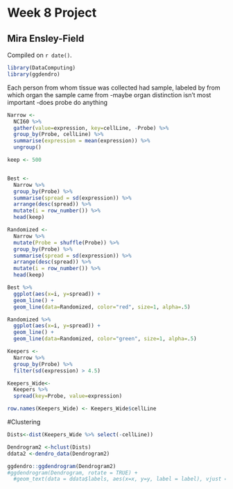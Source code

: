 # Week 8 Project

## Mira Ensley-Field

<!-- leave this material as is -->
Compiled on `r date()`.

```r
library(DataComputing)
library(ggdendro)
```
<!-- put your content after this line -->

Each person from whom tissue was collected had sample, labeled by from which organ the sample came from
-maybe organ distinction isn't most important
-does probe do anything

```r
Narrow <- 
  NCI60 %>%
  gather(value=expression, key=cellLine, -Probe) %>%
  group_by(Probe, cellLine) %>%
  summarise(expression = mean(expression)) %>% 
  ungroup()
```

```r
keep <- 500


Best <-
  Narrow %>%
  group_by(Probe) %>%
  summarise(spread = sd(expression)) %>%
  arrange(desc(spread)) %>%
  mutate(i = row_number()) %>%
  head(keep)

Randomized <-
  Narrow %>%
  mutate(Probe = shuffle(Probe)) %>%
  group_by(Probe) %>%
  summarise(spread = sd(expression)) %>%
  arrange(desc(spread)) %>%
  mutate(i = row_number()) %>%
  head(keep)

Best %>% 
  ggplot(aes(x=i, y=spread)) + 
  geom_line() +
  geom_line(data=Randomized, color="red", size=1, alpha=.5)

Randomized %>% 
  ggplot(aes(x=i, y=spread)) + 
  geom_line() +
  geom_line(data=Randomized, color="green", size=1, alpha=.5)

```

```r
Keepers <-
  Narrow %>% 
  group_by(Probe) %>%
  filter(sd(expression) > 4.5)
```

```r
Keepers_Wide<-
  Keepers %>%
  spread(key=Probe, value=expression)

row.names(Keepers_Wide) <- Keepers_Wide$cellLine
```

#Clustering
```r
Dists<-dist(Keepers_Wide %>% select(-cellLine))
```

```r
Dendrogram2 <-hclust(Dists)
ddata2 <-dendro_data(Dendrogram2)
```

```r
ggdendro::ggdendrogram(Dendrogram2)
#ggdendrogram(Dendrogram, rotate = TRUE) +
  #geom_text(data = ddata$labels, aes(x=x, y=y, label = label), vjust = 0) 
```